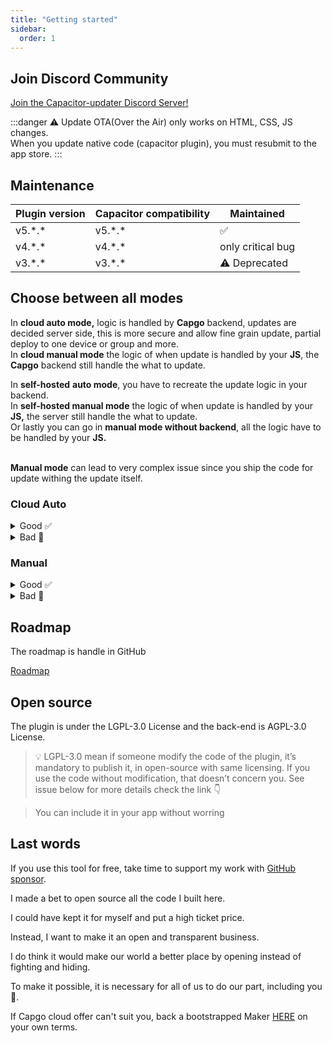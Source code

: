 ```yaml
---
title: "Getting started"
sidebar:
  order: 1
---
```



## Join Discord Community

[Join the Capacitor-updater Discord Server!](https://discord.gg/VnYRvBfgA6)

:::danger
⚠️ Update OTA(Over the Air) only works on HTML, CSS, JS changes.\
When you update native code (capacitor plugin), you must resubmit to the app store.
:::

## Maintenance

| Plugin version | Capacitor compatibility | Maintained        |
| -------------- | ----------------------- | ----------------- |
| v5.\*.\*       | v5.\*.\*                | ✅                 |
| v4.\*.\*       | v4.\*.\*                | only critical bug |
| v3.\*.\*       | v3.\*.\*                | ⚠️ Deprecated     |

## Choose between all modes

In **cloud auto mode,** logic is handled by **Capgo** backend, updates are decided server side, this is more secure and allow fine grain update, partial deploy to one device or group and more.\
In **cloud manual mode** the logic of when update is handled by your **JS**, the **Capgo** backend still handle the what to update.

In **self-hosted** **auto mode**, you have to recreate the update logic in your backend.\
In **self-hosted manual mode** the logic of when update is handled by your **JS,** the server still handle the what to update.\
Or lastly you can go in **manual mode without backend**, all the logic have to be handled by your **JS.**

\
**Manual mode** can lead to very complex issue since you ship the code for update withing the update itself.

### Cloud Auto

<details>

<summary>Good ✅</summary>

* No logic to handle, all is done for you
* Auto-revert is handle for you
* Statistics of updates available
* Possibility to revert user
* Channels to share version to your team or users
* Define advanced strategies like AB test or partial deploy
* 5 min to configure and then you forgot about it

</details>

<details>

<summary>Bad 🥲</summary>

* Need to use SemVer
* Only one way to update users

</details>

<LinkCard
	title="Auto Update"
	href="/plugin/auto-update/"
/>

### Manual

<details>

<summary>Good ✅</summary>

* Full control of the update logic
* Version server optional

</details>

<details>

<summary>Bad 🥲</summary>

* Long to handle all scenario yourself
* Long to handle if you need on-premise server
* You spend time on something not related to your core business

</details>

<LinkCard
	title="Manual Mode"
	href="/plugin/manual-mode/"
/>

## Roadmap

The roadmap is handle in GitHub&#x20;

[Roadmap](https://github.com/orgs/Cap-go/projects/1)

## Open source

The plugin is under the LGPL-3.0 License and the back-end is AGPL-3.0 License.

> 💡 LGPL-3.0 mean if someone modify the code of the plugin, it’s mandatory to publish it, in open-source with same licensing. If you use the code without modification, that doesn’t concern you. See issue below for more details check the link 👇

<LinkCard
	title="Licencing?"
	href="https://github.com/Cap-go/capacitor-updater/issues/7"
/>

> You can include it in your app without worring

## Last words

If you use this tool for free, take time to support my work with [GitHub sponsor](https://github.com/sponsors/riderx).

I made a bet to open source all the code I built here.

I could have kept it for myself and put a high ticket price.

Instead, I want to make it an open and transparent business.

I do think it would make our world a better place by opening instead of fighting and hiding.

To make it possible, it is necessary for all of us to do our part, including you 🥹.

If Capgo cloud offer can't suit you, back a bootstrapped Maker [HERE](https://github.com/sponsors/riderx) on your own terms.
